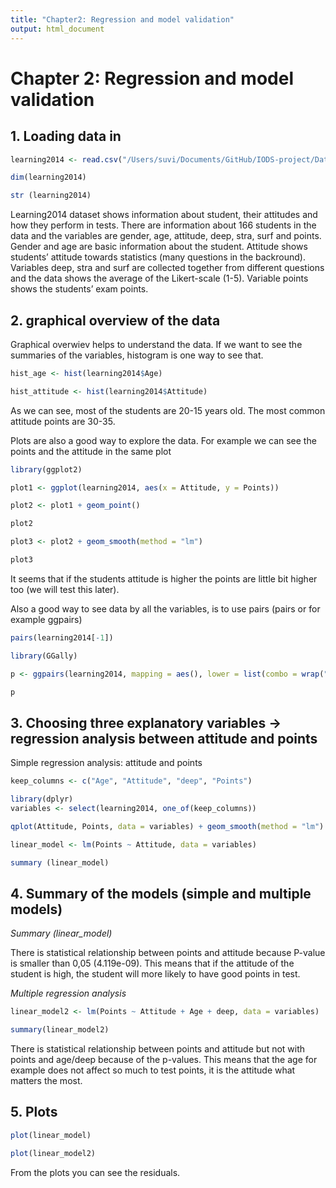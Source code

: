 ```yaml
---
title: "Chapter2: Regression and model validation"
output: html_document
---
```


#  Chapter 2: Regression and model validation

## 1. Loading data in

```r

learning2014 <- read.csv("/Users/suvi/Documents/GitHub/IODS-project/Data/learning2014.csv")

dim(learning2014)

str (learning2014)

```

Learning2014 dataset shows information about student, their attitudes and how they perform in tests. There are information about 166 students in the data and the variables are gender, age, attitude, deep, stra, surf and points. Gender and age are basic information about the student. Attitude shows students' attitude towards statistics (many questions in the backround). Variables deep, stra and surf are collected together from different questions and the data shows the average of the Likert-scale (1-5). Variable points shows the students' exam points.

## 2. graphical overview of the data

Graphical overwiev helps to understand the data. If we want to see the summaries of the variables, histogram is one way to see that.

```r

hist_age <- hist(learning2014$Age)

hist_attitude <- hist(learning2014$Attitude)

```

As we can see, most of the students are 20-15 years old. The most common attitude points are 30-35.

Plots are also a good way to explore the data. For example we can see the points and the attitude in the same plot

```r

library(ggplot2)

plot1 <- ggplot(learning2014, aes(x = Attitude, y = Points))

plot2 <- plot1 + geom_point()

plot2

plot3 <- plot2 + geom_smooth(method = "lm")

plot3

```

It seems that if the students attitude is higher the points are little bit higher too (we will test this later).

Also a good way to see data by all the variables, is to use pairs (pairs or for example ggpairs)

```r

pairs(learning2014[-1])

library(GGally)

p <- ggpairs(learning2014, mapping = aes(), lower = list(combo = wrap("facethist", bins = 20)))

p

```

## 3. Choosing three explanatory variables -> regression analysis between attitude and points

Simple regression analysis: attitude and points


```r

keep_columns <- c("Age", "Attitude", "deep", "Points")

library(dplyr)
variables <- select(learning2014, one_of(keep_columns))

qplot(Attitude, Points, data = variables) + geom_smooth(method = "lm")

linear_model <- lm(Points ~ Attitude, data = variables)

summary (linear_model)

```


## 4. Summary of the models (simple and multiple models)

*Summary (linear_model)*

There is statistical relationship between points and attitude because P-value is smaller than 0,05 (4.119e-09). This means that if the attitude of the student is high, the student will more likely to have good points in test.

*Multiple regression analysis*


```r

linear_model2 <- lm(Points ~ Attitude + Age + deep, data = variables)

summary(linear_model2)

```

There is statistical relationship between points and attitude but not with points and age/deep because of the p-values. This means that the age for example does not affect so much to test points, it is the attitude what matters the most.

## 5. Plots

```r

plot(linear_model)

plot(linear_model2)

```

From the plots you can see the residuals.


